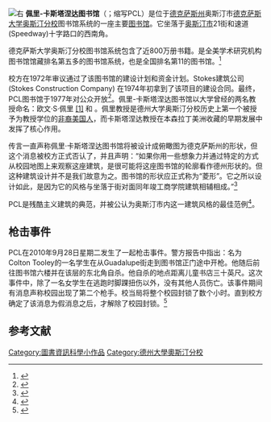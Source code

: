 {{Multiple issues|
{{expand|time=2016-04-19T02:35:06+00:00}}
{{refimprove|time=2016-04-19T02:35:06+00:00}}
}}
[[File:PCL3.JPG|右]]
'''佩里-卡斯塔涅达图书馆'''（{{lang-en|Perry–Castañeda Library}}；缩写PCL）是位于[[德克萨斯州|德克萨斯州]]奥斯汀市[[德克萨斯大学奥斯汀分校|德克萨斯大学奥斯汀分校]]图书馆系统的一座主要[[图书馆|图书馆]]。它坐落于[[奧斯汀|奥斯汀市]]21街和速道(Speedway)十字路口的西南角。

德克萨斯大学奥斯汀分校图书馆系统包含了近800万册书籍。是全美学术研究机构图书馆馆藏排名第五多的图书馆系统，也是全国排名第11的图书馆。<ref name="LibrarySpot">{{Cite web|url=http://www.libraryspot.com/lists/listlargestlibs.htm|title=Nation's Largest Libraries by Volumes Held|accessdate=2006-04-24|year=2006|work=Nation's Largest Libraries|publisher=LibrarySpot|archive-date=2007-05-29|archive-url=https://web.archive.org/web/20070529215517/http://www.libraryspot.com/lists/listlargestlibs.htm}}</ref>

校方在1972年审议通过了该图书馆的建设计划和资金计划。Stokes建筑公司(Stokes Construction Company) 在1974年初拿到了该项目的建设合同。最终，PCL图书馆于1977年对公众开放<ref>{{cite web|url=http://www.lib.utexas.edu/pcl/history/index.html|title=History – Perry–Castañeda Library (PCL)|accessdate=18 August 2012|publisher=University of Texas Libraries|deadurl=yes|archiveurl=https://web.archive.org/web/20120825030954/http://www.lib.utexas.edu/pcl/history/index.html|archivedate=2012年8月25日}}</ref>。佩里-卡斯塔涅达图书馆以大学曾经的两名教授命名：欧文·S·佩里 [https://web.archive.org/web/20170517094027/http://www.lib.utexas.edu/pcl/history/perry.html <nowiki>[1]</nowiki>] 和 {{tsl|en|Carlos Castañeda (historian)|卡洛斯·E·卡斯塔涅达}}。佩里教授是德州大学奥斯汀分校历史上第一个被授予为教授学位的[[非裔美国人|非裔美国人]]，而卡斯塔涅达教授在本森拉丁美洲收藏的早期发展中发挥了核心作用。

传言一直声称佩里·卡斯塔涅达图书馆将被设计成俯瞰图为德克萨斯州的形状，但这个消息被校方正式否认了，并且声明：“如果你用一些想象力并通过特定的方式从校园地图上来观察这座建筑，是很可能将这座图书馆的轮廓看作德州形状的。但这种建筑设计并不是我们故意为之。图书馆的形状应正式称为“菱形”。它之所以设计如此，是因为它的风格与坐落于街对面同年竣工商学院建筑相辅相成。”<ref>{{cite web|url=http://alcalde.texasexes.org/2012/01/legendary-ut/|title=UT Myths and Legends, Debunked|work=The Alcalde|publisher=Ex-Students' Association of The University of Texas|accessdate=2017-11-26|archive-date=2012-07-18|archive-url=https://web.archive.org/web/20120718014122/http://alcalde.texasexes.org/2012/01/legendary-ut/|dead-url=no}}</ref>

PCL是残酷主义建筑的典范，并被公认为奥斯汀市内这一建筑风格的最佳范例<ref>{{Cite web |url=http://www.austinchronicle.com/best-of-austin/year:2014/poll:critics/category:architecture-and-lodging/1558485/ |title=存档副本 |access-date=2017-11-26 |archive-date=2021-04-28 |archive-url=https://web.archive.org/web/20210428092441/https://www.austinchronicle.com/best-of-austin/year:2014/poll:critics/category:architecture-and-lodging/1558485/ |dead-url=no }}</ref>。

== 枪击事件 ==
PCL在2010年9月28日星期二发生了一起枪击事件。警方报告中指出：名为Colton Tooley的一名学生在从Guadalupe街走到图书馆正门途中开枪。他随后前往图书馆六楼并在该层的东北角自杀。他自杀的地点距离儿童书店三十英尺。这次事件中，除了一名女学生在逃跑时脚踝扭伤以外，没有其他人员伤亡。该事件期间有消息声称校园出现了第二个枪手。校当局将整个校园封锁了数个小时。直到校方确定了该消息为假消息之后，才解除了校园封锁。<ref>{{cite web |url=http://www.statesman.com/blogs/content/shared-gen/blogs/austin/blotter/entries/2010/09/28/police_on_scene_of_shooting_on.html |title=存档副本 |accessdate=2010-09-28 |deadurl=yes |archiveurl=https://web.archive.org/web/20101001005231/http://www.statesman.com/blogs/content/shared-gen/blogs/austin/blotter/entries/2010/09/28/police_on_scene_of_shooting_on.html |archivedate=2010-10-01 }}</ref>

==参考文献==
{{reflist}}

[[Category:圖書資訊科學小作品|Category:圖書資訊科學小作品]]
[[Category:德州大學奧斯汀分校|Category:德州大學奧斯汀分校]]
{{德克萨斯大学奥斯汀分校}}
